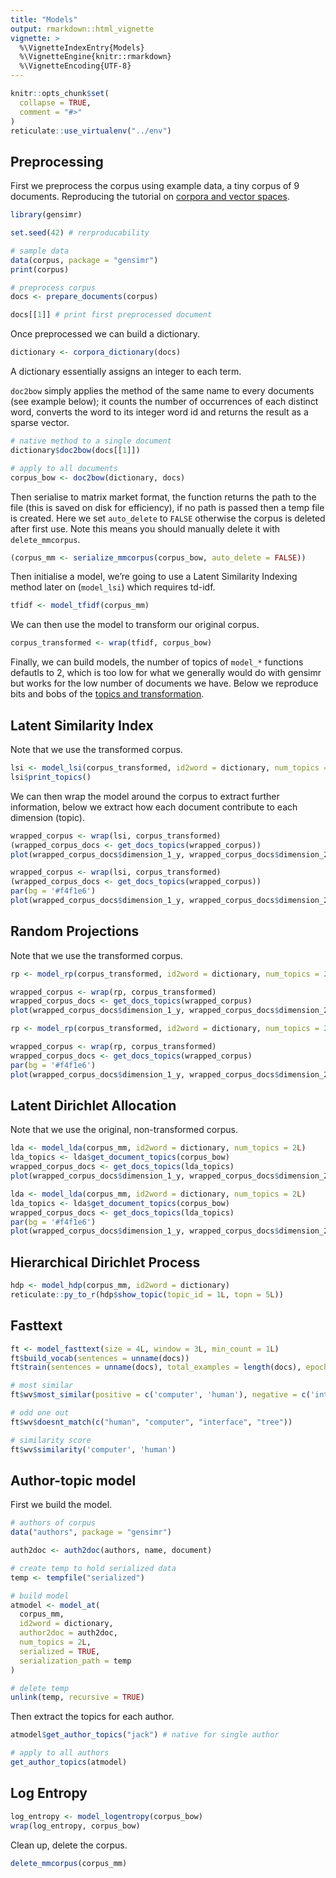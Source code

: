 ```yaml
---
title: "Models"
output: rmarkdown::html_vignette
vignette: >
  %\VignetteIndexEntry{Models}
  %\VignetteEngine{knitr::rmarkdown}
  %\VignetteEncoding{UTF-8}
---
```


```r
knitr::opts_chunk$set(
  collapse = TRUE,
  comment = "#>"
)
reticulate::use_virtualenv("../env")
```

## Preprocessing

First we preprocess the corpus using example data, a tiny corpus of 9 documents. Reproducing the tutorial on [corpora and vector spaces](https://radimrehurek.com/gensim/tut1.html).

```r
library(gensimr)

set.seed(42) # rerproducability

# sample data
data(corpus, package = "gensimr")
print(corpus)

# preprocess corpus
docs <- prepare_documents(corpus)

docs[[1]] # print first preprocessed document 
```

Once preprocessed we can build a dictionary.

```r
dictionary <- corpora_dictionary(docs)
```

A dictionary essentially assigns an integer to each term.

`doc2bow` simply applies the method of the same name to every documents (see example below); it counts the number of occurrences of each distinct word, converts the word to its integer word id and returns the result as a sparse vector. 

```r
# native method to a single document
dictionary$doc2bow(docs[[1]])

# apply to all documents
corpus_bow <- doc2bow(dictionary, docs)
```

Then serialise to matrix market format, the function returns the path to the file (this is saved on disk for efficiency), if no path is passed then a temp file is created. Here we set `auto_delete` to `FALSE` otherwise the corpus is deleted after first use. Note this means you should manually delete it with `delete_mmcorpus`.

```r
(corpus_mm <- serialize_mmcorpus(corpus_bow, auto_delete = FALSE))
```

Then initialise a model, we're going to use a Latent Similarity Indexing method later on (`model_lsi`) which requires td-idf.

```r
tfidf <- model_tfidf(corpus_mm)
```

We can then use the model to transform our original corpus.

```r
corpus_transformed <- wrap(tfidf, corpus_bow)
```

Finally, we can build models, the number of topics of `model_*` functions defautls to 2, which is too low for what we generally would do with gensimr but works for the low number of documents we have. Below we reproduce bits and bobs of the [topics and transformation](https://radimrehurek.com/gensim/tut2.html).

## Latent Similarity Index

Note that we use the transformed corpus.

```r
lsi <- model_lsi(corpus_transformed, id2word = dictionary, num_topics = 2L)
lsi$print_topics()
```

We can then wrap the model around the corpus to extract further information, below we extract how each document contribute to each dimension (topic).

```r
wrapped_corpus <- wrap(lsi, corpus_transformed)
(wrapped_corpus_docs <- get_docs_topics(wrapped_corpus))
plot(wrapped_corpus_docs$dimension_1_y, wrapped_corpus_docs$dimension_2_y)
```

```r
wrapped_corpus <- wrap(lsi, corpus_transformed)
(wrapped_corpus_docs <- get_docs_topics(wrapped_corpus))
par(bg = '#f4f1e6')
plot(wrapped_corpus_docs$dimension_1_y, wrapped_corpus_docs$dimension_2_y)
```

## Random Projections

Note that we use the transformed corpus.

```r
rp <- model_rp(corpus_transformed, id2word = dictionary, num_topics = 2L)

wrapped_corpus <- wrap(rp, corpus_transformed)
wrapped_corpus_docs <- get_docs_topics(wrapped_corpus)
plot(wrapped_corpus_docs$dimension_1_y, wrapped_corpus_docs$dimension_2_y)
```

```r
rp <- model_rp(corpus_transformed, id2word = dictionary, num_topics = 2L)

wrapped_corpus <- wrap(rp, corpus_transformed)
wrapped_corpus_docs <- get_docs_topics(wrapped_corpus)
par(bg = '#f4f1e6')
plot(wrapped_corpus_docs$dimension_1_y, wrapped_corpus_docs$dimension_2_y)
```

## Latent Dirichlet Allocation

Note that we use the original, non-transformed corpus.

```r
lda <- model_lda(corpus_mm, id2word = dictionary, num_topics = 2L)
lda_topics <- lda$get_document_topics(corpus_bow)
wrapped_corpus_docs <- get_docs_topics(lda_topics)
plot(wrapped_corpus_docs$dimension_1_y, wrapped_corpus_docs$dimension_2_y)
```

```r
lda <- model_lda(corpus_mm, id2word = dictionary, num_topics = 2L)
lda_topics <- lda$get_document_topics(corpus_bow)
wrapped_corpus_docs <- get_docs_topics(lda_topics)
par(bg = '#f4f1e6')
plot(wrapped_corpus_docs$dimension_1_y, wrapped_corpus_docs$dimension_2_y)
```

## Hierarchical Dirichlet Process

```r
hdp <- model_hdp(corpus_mm, id2word = dictionary)
reticulate::py_to_r(hdp$show_topic(topic_id = 1L, topn = 5L))
```

## Fasttext

```r
ft <- model_fasttext(size = 4L, window = 3L, min_count = 1L)
ft$build_vocab(sentences = unname(docs))
ft$train(sentences = unname(docs), total_examples = length(docs), epochs = 10L)

# most similar
ft$wv$most_similar(positive = c('computer', 'human'), negative = c('interface'))

# odd one out
ft$wv$doesnt_match(c("human", "computer", "interface", "tree"))

# similarity score
ft$wv$similarity('computer', 'human')
```

## Author-topic model

First we build the model.

```r
# authors of corpus
data("authors", package = "gensimr")

auth2doc <- auth2doc(authors, name, document)

# create temp to hold serialized data
temp <- tempfile("serialized")

# build model
atmodel <- model_at(
  corpus_mm, 
  id2word = dictionary, 
  author2doc = auth2doc, 
  num_topics = 2L, 
  serialized = TRUE,
  serialization_path = temp
)

# delete temp
unlink(temp, recursive = TRUE)
```

Then extract the topics for each author.

```r
atmodel$get_author_topics("jack") # native for single author 

# apply to all authors
get_author_topics(atmodel)
```

## Log Entropy

```r
log_entropy <- model_logentropy(corpus_bow)
wrap(log_entropy, corpus_bow)
```

Clean up, delete the corpus.

```r
delete_mmcorpus(corpus_mm)
```